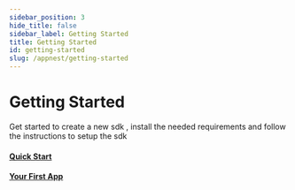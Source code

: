 ```yaml
---
sidebar_position: 3
hide_title: false
sidebar_label: Getting Started
title: Getting Started
id: getting-started
slug: /appnest/getting-started
---
```



# Getting Started
Get started to create a new sdk , install the needed requirements and follow the instructions to setup the sdk

#### [Quick Start](./quick-start)

####  [Your First App](./first-app)